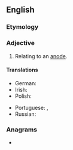 ==English==

===Etymology===
{{suffix|en|anode|ic}}

===Adjective===
{{en-adj|-}}

# Relating to an [[anode]].

====Translations====
{{trans-top|relating to an anode}}
* German: {{t+|de|anodisch|}}
* Irish: {{t|ga|anóideach}}
* Polish: {{t|pl|anodowy|m}}
{{trans-mid}}
* Portuguese: {{t+|pt|anódico}}, {{t|pt|anodal}}
* Russian: {{t+|ru|ано́дный}}
{{trans-bottom}}

===Anagrams===
* {{anagrams|en|a=acdino|Adonic|on acid}}